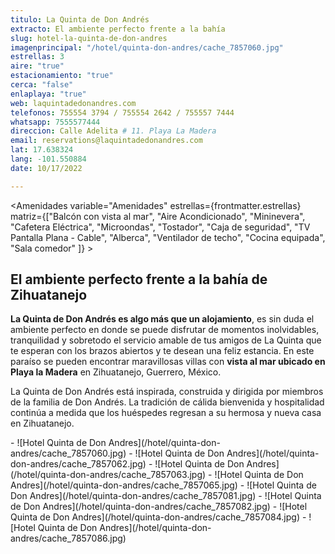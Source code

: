 ```yaml
---
titulo: La Quinta de Don Andrés
extracto: El ambiente perfecto frente a la bahía
slug: hotel-la-quinta-de-don-andres
imagenprincipal: "/hotel/quinta-don-andres/cache_7857060.jpg"
estrellas: 3
aire: "true"
estacionamiento: "true"
cerca: "false"
enlaplaya: "true"
web: laquintadedonandres.com
telefonos: 755554 3794 / 755554 2642 / 755557 7444
whatsapp: 7555577444
direccion: Calle Adelita # 11. Playa La Madera
email: reservations@laquintadedonandres.com
lat: 17.638324
lang: -101.550884
date: 10/17/2022

---
```


<Amenidades variable="Amenidades" estrellas={frontmatter.estrellas} matriz={["Balcón con vista al mar", "Aire Acondicionado", "Mininevera", "Cafetera Eléctrica", "Microondas", "Tostador", "Caja de seguridad", "TV Pantalla Plana - Cable", "Alberca", "Ventilador de techo", "Cocina equipada", "Sala comedor" ]} > 


## El ambiente perfecto frente a la bahía de Zihuatanejo

**La Quinta de Don Andrés es algo más que un alojamiento**, es sin duda el ambiente perfecto en donde se puede disfrutar de momentos inolvidables, tranquilidad y sobretodo el servicio amable de tus amigos de La Quinta que te esperan con los brazos abiertos y te desean una feliz estancia. En este paraíso se pueden encontrar maravillosas villas con **vista al mar ubicado en Playa la Madera** en Zihuatanejo, Guerrero, México.

La Quinta de Don Andrés está inspirada, construida y dirigida por miembros de la familia de Don Andrés. La tradición de cálida bienvenida y hospitalidad continúa a medida que los huéspedes regresan a su hermosa y nueva casa en Zihuatanejo.

</Amenidades>

<Galeria>
- ![Hotel Quinta de Don Andres](/hotel/quinta-don-andres/cache_7857060.jpg)
- ![Hotel Quinta de Don Andres](/hotel/quinta-don-andres/cache_7857062.jpg)
- ![Hotel Quinta de Don Andres](/hotel/quinta-don-andres/cache_7857063.jpg)
- ![Hotel Quinta de Don Andres](/hotel/quinta-don-andres/cache_7857065.jpg)
- ![Hotel Quinta de Don Andres](/hotel/quinta-don-andres/cache_7857081.jpg)
- ![Hotel Quinta de Don Andres](/hotel/quinta-don-andres/cache_7857082.jpg)
- ![Hotel Quinta de Don Andres](/hotel/quinta-don-andres/cache_7857084.jpg)
- ![Hotel Quinta de Don Andres](/hotel/quinta-don-andres/cache_7857086.jpg)


</Galeria>